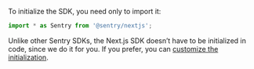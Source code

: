 To initialize the SDK, you need only to import it:

```javascript
import * as Sentry from '@sentry/nextjs';
```

Unlike other Sentry SDKs, the Next.js SDK doesn’t have to be initialized in code, since we do it for you.
If you prefer, you can [customize the initialization](/platforms/javascript/guides/nextjs/manual-setup/custom-init/).

